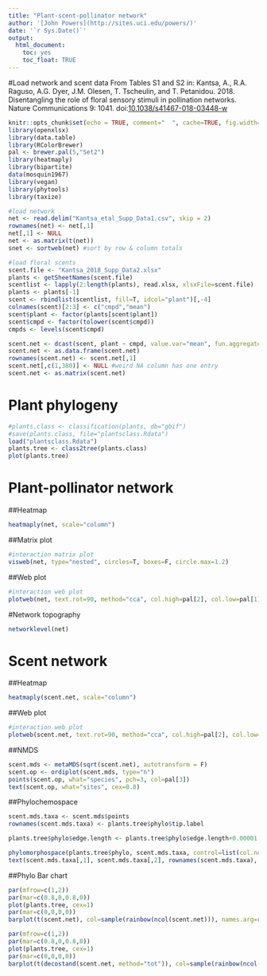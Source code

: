 ```yaml
---
title: "Plant-scent-pollinator network"
author: '[John Powers](http://sites.uci.edu/powers/)'
date: '`r Sys.Date()`'
output:
  html_document:
    toc: yes
    toc_float: TRUE
---
```

<style type="text/css">
.main-container { max-width: 1600px; margin-left: 0; margin-right: auto; }
img{ max-width:200%; height: auto; }
td, th { padding : 6px }
</style>

#Load network and scent data
From Tables S1 and S2 in:
Kantsa, A., R.A. Raguso, A.G. Dyer, J.M. Olesen, T. Tscheulin, and T. Petanidou. 2018. Disentangling the role of floral sensory stimuli in pollination networks. Nature Communications 9: 1041. doi:[10.1038/s41467-018-03448-w](https://doi.org/10.1038/s41467-018-03448-w)

```r
knitr::opts_chunk$set(echo = TRUE, comment="  ", cache=TRUE, fig.width=14, fig.asp=.678)
library(openxlsx)
library(data.table)
library(RColorBrewer)
pal <- brewer.pal(5,"Set2")
library(heatmaply)
library(bipartite)
data(mosquin1967)
library(vegan)
library(phytools)
library(taxize)
```

```r
#load network
net <- read.delim("Kantsa_etal_Supp_Data1.csv", skip = 2)
rownames(net) <- net[,1]
net[,1] <- NULL
net <- as.matrix(t(net))
snet <- sortweb(net) #sort by row & column totals

#load floral scents
scent.file <- "Kantsa_2018_Supp_Data2.xlsx"
plants <- getSheetNames(scent.file)
scentlist <- lapply(2:length(plants), read.xlsx, xlsxFile=scent.file)
plants <- plants[-1]
scent <- rbindlist(scentlist, fill=T, idcol="plant")[,-4]
colnames(scent)[2:3] <- c("cmpd","mean")
scent$plant <- factor(plants[scent$plant])
scent$cmpd <- factor(tolower(scent$cmpd))
cmpds <- levels(scent$cmpd)

scent.net <- dcast(scent, plant ~ cmpd, value.var="mean", fun.aggregate=mean, fill=0) #long to wide
scent.net <- as.data.frame(scent.net)
rownames(scent.net) <- scent.net[,1]
scent.net[,c(1,380)] <- NULL #weird NA column has one entry
scent.net <- as.matrix(scent.net)
```


# Plant phylogeny
```r
#plants.class <- classification(plants, db="gbif")
#save(plants.class, file="plantsclass.Rdata")
load("plantsclass.Rdata")
plants.tree <- class2tree(plants.class)
plot(plants.tree)
```


# Plant-pollinator network
##Heatmap
```r
heatmaply(net, scale="column")
```

##Matrix plot
```r
#interaction matrix plot
visweb(net, type="nested", circles=T, boxes=F, circle.max=1.2)
```

##Web plot
```r
#interaction web plot
plotweb(net, text.rot=90, method="cca", col.high=pal[2], col.low=pal[1], col.interaction=pal[5])
```

#Network topography
```r
networklevel(net)
```

# Scent network
##Heatmap
```r
heatmaply(scent.net, scale="column")
```

##Web plot
```r
#interaction web plot
plotweb(scent.net, text.rot=90, method="cca", col.high=pal[2], col.low=pal[1], col.interaction=pal[5])
```

##NMDS
```r
scent.mds <- metaMDS(sqrt(scent.net), autotransform = F)
scent.op <- ordiplot(scent.mds, type="n")
points(scent.op, what="species", pch=3, col=pal[3])
text(scent.op, what="sites", cex=0.8)
```

##Phylochemospace
```r
scent.mds.taxa <- scent.mds$points
rownames(scent.mds.taxa) <- plants.tree$phylo$tip.label

plants.tree$phylo$edge.length <- plants.tree$phylo$edge.length+0.00001

phylomorphospace(plants.tree$phylo, scent.mds.taxa, control=list(col.node=0), label="none", lwd=1)
text(scent.mds.taxa[,1], scent.mds.taxa[,2], rownames(scent.mds.taxa), cex=0.8, offset=0.5, xpd=T)
```


##Phylo Bar chart
```r
par(mfrow=c(1,2))
par(mar=c(0.8,0,0.8,0))
plot(plants.tree, cex=1)
par(mar=c(0,0,0,0))
barplot(t(scent.net), col=sample(rainbow(ncol(scent.net))), names.arg=rep("",nrow(scent.net)), horiz=TRUE) 
```

```r
par(mfrow=c(1,2))
par(mar=c(0.8,0,0.8,0))
plot(plants.tree, cex=1)
par(mar=c(0,0,0,0))
barplot(t(decostand(scent.net, method="tot")), col=sample(rainbow(ncol(scent.net))), names.arg=rep("",nrow(scent.net)), horiz=TRUE) 
```

